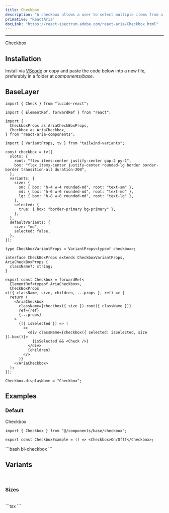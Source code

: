 ```yaml
---
title: Checkbox
description: "A checkbox allows a user to select multiple items from a list of individual items, or to mark one individual item as selected."
primative: "ReactAria"
docLink: "https://react-spectrum.adobe.com/react-aria/Checkbox.html"
---
```


---


<MdxExample>
  <Checkbox client:load> Checkbox </Checkbox>
</MdxExample>

## Installation

Install via [VScode](/docs/getting-started/vsc) or copy and paste the code below into a new file, preferably in a folder at _components/base_.

## BaseLayer

<BaseLayer>
<Fragment slot="contentSlot">

```tsx
import { Check } from "lucide-react";

import { ElementRef, forwardRef } from "react";

import {
  CheckboxProps as AriaCheckBoxProps,
  Checkbox as AriaCheckbox,
} from "react-aria-components";

import { VariantProps, tv } from "tailwind-variants";

const checkbox = tv({
  slots: {
    root: "flex items-center justify-center gap-2 py-1",
    box: "flex items-center justify-center rounded-lg border border-border transition-all duration-200",
  },
  variants: {
    size: {
      sm: { box: "h-4 w-4 rounded-md", root: "text-sm" },
      md: { box: "h-6 w-6 rounded-md", root: "text-md" },
      lg: { box: "h-8 w-8 rounded-md", root: "text-lg" },
    },
    selected: {
      true: { box: "border-primary bg-primary" },
    },
  },
  defaultVariants: {
    size: "md",
    selected: false,
  },
});

type CheckboxVariantProps = VariantProps<typeof checkbox>;

interface CheckBoxProps extends CheckboxVariantProps, AriaCheckBoxProps {
  className?: string;
}

export const Checkbox = forwardRef<
  ElementRef<typeof AriaCheckbox>,
  CheckBoxProps
>(({ className, size, children, ...props }, ref) => {
  return (
    <AriaCheckbox
      className={checkbox({ size }).root({ className })}
      ref={ref}
      {...props}
    >
      {({ isSelected }) => (
        <>
          <div className={checkbox({ selected: isSelected, size }).box()}>
            {isSelected && <Check />}
          </div>
          {children}
        </>
      )}
    </AriaCheckbox>
  );
});

Checkbox.displayName = "Checkbox";
```

</Fragment>
</BaseLayer>

## Examples

### Default

<MdxExample>
  <Checkbox client:load> Checkbox </Checkbox>
</MdxExample>

<br />

<DemoTabs >
  <Fragment slot="react">

```tsx
import { Checkbox } from "@/components/base/checkbox";

export const CheckboxExample = () => <Checkbox>On/Offf</Checkbox>;
```

</Fragment>

<Fragment slot="vsc">
```bash
bl-checkbox
```
</Fragment>
</DemoTabs>

## Variants
<br />

### Sizes

<div class="flex w-full items-center justify-center rounded-xl border border-border p-4">
  <div class="flex items-center gap-2">
    <Checkbox size="sm" client:load />
    <Checkbox size="md" client:load />
    <Checkbox size="lg" client:load />
  </div>
</div>

<br />

<div className="max-h-72 w-full overflow-y-auto rounded-xl bg-[#1b1e28]">
  ```tsx
  <Checkbox size="sm" />
  <Checkbox size="md" />
  <Checkbox size="lg" />
  ```
</div>
